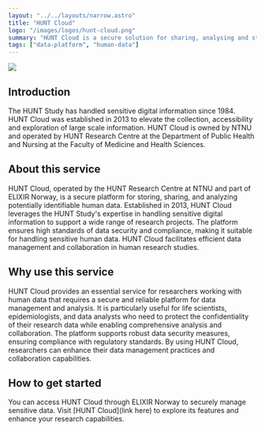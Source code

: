 ```yaml
---
layout: "../../layouts/narrow.astro"
title: "HUNT Cloud"
logo: "/images/logos/hunt-cloud.png"
summary: "HUNT Cloud is a secure solution for sharing, analysing and storing potentially identifiable human data. Handeling sensitive digital data since 1984."
tags: ["data-platform", "human-data"]
---
```


![](/images/logos/hunt-cloud.png)

## Introduction

The HUNT Study has handled sensitive digital information since 1984. HUNT Cloud was established in 2013 to elevate the collection, accessibility and exploration of large scale information. HUNT Cloud is owned by NTNU and operated by HUNT Research Centre at the Department of Public Health and Nursing at the Faculty of Medicine and Health Sciences.

## About this service

HUNT Cloud, operated by the HUNT Research Centre at NTNU and part of ELIXIR Norway, is a secure platform for storing, sharing, and analyzing potentially identifiable human data. Established in 2013, HUNT Cloud leverages the HUNT Study's expertise in handling sensitive digital information to support a wide range of research projects. The platform ensures high standards of data security and compliance, making it suitable for handling sensitive human data. HUNT Cloud facilitates efficient data management and collaboration in human research studies.

## Why use this service

HUNT Cloud provides an essential service for researchers working with human data that requires a secure and reliable platform for data management and analysis. It is particularly useful for life scientists, epidemiologists, and data analysts who need to protect the confidentiality of their research data while enabling comprehensive analysis and collaboration. The platform supports robust data security measures, ensuring compliance with regulatory standards. By using HUNT Cloud, researchers can enhance their data management practices and collaboration capabilities.

## How to get started

You can access HUNT Cloud through ELIXIR Norway to securely manage sensitive data. Visit [HUNT Cloud](link here) to explore its features and enhance your research capabilities.
